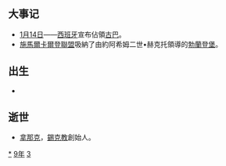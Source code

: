 {{yearTOC|1539|明'''[[嘉靖|嘉靖]]十八年'''；越南莫朝'''[[大正_(莫朝)|大正]]十年'''，后黎朝'''[[元和_(後黎莊宗)|元和]]七年'''；日本'''[[天文_(後奈良天皇)|天文]]八年'''}}
== 大事记 ==
*[[1月14日|1月14日]]——[[西班牙|西班牙]]宣布佔領[[古巴|古巴]]。
*[[施馬爾卡爾登聯盟|施馬爾卡爾登聯盟]]吸納了由約阿希姆二世•赫克托領導的[[勃蘭登堡|勃蘭登堡]]。

== 出生 ==
*

== 逝世 ==
{{Wikisource year mention}}
*[[拿那克|拿那克]]，[[錫克教|錫克教]]創始人。

[[Category:1539年|*]]
[[Category:1530年代|9年]]
[[Category:16世纪各年|3]]